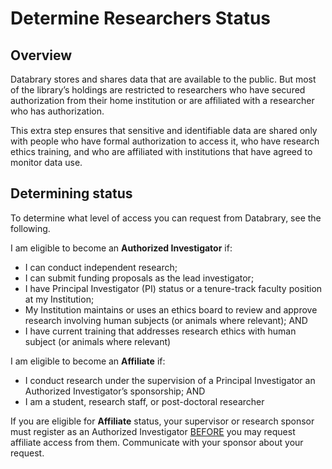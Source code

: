 # Determine Researchers Status {.unnumbered}

## Overview {.unnumbered}

Databrary stores and shares data that are available to the public.
But most of the library's holdings are restricted to researchers who have secured authorization from their home institution or are affiliated with a researcher who has authorization.

This extra step ensures that sensitive and identifiable data are shared only with people who have formal authorization to access it, who have research ethics training, and who are affiliated with institutions that have agreed to monitor data use.

## Determining status {.unnumbered}

To determine what level of access you can request from Databrary, see the following.

I am eligible to become an **Authorized Investigator** if:

-   I can conduct independent research;\
-   I can submit funding proposals as the lead investigator;\
-   I have Principal Investigator (PI) status or a tenure-track faculty position at my Institution;
-   My Institution maintains or uses an ethics board to review and approve research involving human subjects (or animals where relevant); AND
-   I have current training that addresses research ethics with human subject (or animals where relevant)

I am eligible to become an **Affiliate** if:

-   I conduct research under the supervision of a Principal Investigator an Authorized Investigator's sponsorship; AND
-   I am a student, research staff, or post-doctoral researcher

::: callout-important
If you are eligible for **Affiliate** status, your supervisor or research sponsor must register as an Authorized Investigator <u>BEFORE</u> you may request affiliate access from them.
Communicate with your sponsor about your request.
:::



